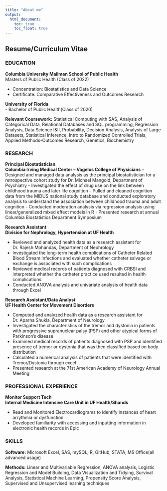 ```yaml
---
title: "About me"
output: 
  html_document:
    toc: true
    toc_float: true
---
```


## Resume/Curriculum Vitae


### EDUCATION	
**Columbia University Mailman School of Public Health**                                                
Masters of Public Health (Class of 2022) 

- Concentration: Biostatistics and Data Science 
- Certificate: Comparative Effectiveness and Outcomes Research

**University of Florida**		                                 
- Bachelor of Public Health(Class of 2020)	

**Relevant Coursework:** 
Statistical Computing with SAS, Analysis of Categorical Data, Relational Databases and SQL programming, Regression Analysis, Data Science I&II, Probability, Decision Analysis, Analysis of Large Datasets, Statistical Inference, Intro to Randomized Controlled Trials, Applied Methods-Outcomes Research, Genetics, Biochemistry

### RESEARCH			

**Principal Biostatistician**                                      
**Columbia Irving Medical Center – Vagelos College of Physicians** 
- Designed and managed data analysis as the principal biostatistician for a retrospective cohort study for Dr. Michael Mangold, Department of Psychiatry 
- Investigated the effect of drug use on the link between childhood trauma and later life cognition
      - Pulled and cleaned cognition data from the MIDUS national study database and conducted exploratory analysis to understand the association between childhood trauma and adult cognition
      - Conducted moderation analysis via regression analysis using linear/generalized mixed effect models in R
      - Presented research at annual Columbia Biostatistics Department Symposium

**Research Assistant**                                      
**Division for Nephrology, Hypertension at UF Health** 

- Reviewed and analyzed health data as a research assistant for Dr. Rajesh Mohandas, Department of Nephrology
- Investigated the long-term health complications of Catheter Related Blood Stream Infections and evaluated whether catheter salvage or exchange is associated with such complications
-	Reviewed medical records of patients diagnosed with CRBSI and interpreted whether the catheter practice used resulted in health complications
-	Conducted ANOVA analysis and univariate analysis of health data through Excel

**Research Assistant/Data Analyst**                                                                                        
**UF Health Center for Movement Disorders** 

- Computed and analyzed health data as a research assistant for Dr. Aparna Shukla, Department of Neurology 
- Investigated the characteristics of the tremor and dystonia in patients with progressive supranuclear palsy (PSP) and other atypical forms of Parkinson’s disease
-	Examined medical records of patients diagnosed with PSP and identified presence of tremor or dystonia that was then classified based on body distribution
-	Calculated a numerical analysis of patients that were identified with Tremor/Dystonia through excel
-	Presented research at the 71st American Academy of Neurology Annual Meeting

### PROFESSIONAL EXPERIENCE

**Monitor Support Tech**		              
**Internal Medicine Intensive Care Unit in UF Health/Shands**	

- Read and Monitored Electrocardiograms to identify instances of heart arrythmia or dysfunction
- Developed familiarity with accessing and inputting information in electronic health records in Epic

### SKILLS

**Software:** Microsoft Excel, SAS, mySQL, R, GitHub, STATA, MS Office(all advanced usage)

**Methods:** Linear and Multivariable Regression, ANOVA analysis, Logistic Regression and Model Building, Data Visualization and Tidying, Survival Analysis, Statistical Machine Learning, Propensity Score Analysis, Supervised and Unsupervised learning techniques

